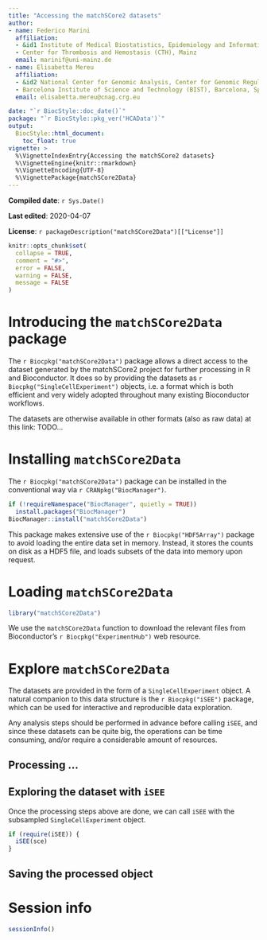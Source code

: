 ```yaml
---
title: "Accessing the matchSCore2 datasets"
author:
- name: Federico Marini
  affiliation: 
  - &id1 Institute of Medical Biostatistics, Epidemiology and Informatics (IMBEI), Mainz
  - Center for Thrombosis and Hemostasis (CTH), Mainz
  email: marinif@uni-mainz.de
- name: Elisabetta Mereu
  affiliation: 
  - &id2 National Center for Genomic Analysis, Center for Genomic Regulation (CRG), Barcelona, Spain
  - Barcelona Institute of Science and Technology (BIST), Barcelona, Spain
  email: elisabetta.mereu@cnag.crg.eu

date: "`r BiocStyle::doc_date()`"
package: "`r BiocStyle::pkg_ver('HCAData')`"
output: 
  BiocStyle::html_document:
    toc_float: true
vignette: >
  %\VignetteIndexEntry{Accessing the matchSCore2 datasets}
  %\VignetteEngine{knitr::rmarkdown}
  %\VignetteEncoding{UTF-8}
  %\VignettePackage{matchSCore2Data}
---
```


**Compiled date**: `r Sys.Date()`

**Last edited**: 2020-04-07

**License**: `r packageDescription("matchSCore2Data")[["License"]]`

```r
knitr::opts_chunk$set(
  collapse = TRUE,
  comment = "#>",
  error = FALSE,
  warning = FALSE,
  message = FALSE
)
```

# Introducing the `matchSCore2Data` package

The `r Biocpkg("matchSCore2Data")` package allows a direct access to the dataset generated by the matchSCore2 project for further processing in R and Bioconductor.
It does so by providing the datasets as `r Biocpkg("SingleCellExperiment")` objects, i.e. a format which is both efficient and very widely adopted throughout many existing Bioconductor workflows.

The datasets are otherwise available in other formats (also as raw data) at this link: TODO...

# Installing `matchSCore2Data`

The `r Biocpkg("matchSCore2Data")` package can be installed in the conventional way via `r CRANpkg("BiocManager")`.

```r
if (!requireNamespace("BiocManager", quietly = TRUE))
  install.packages("BiocManager")
BiocManager::install("matchSCore2Data")
```



This package makes extensive use of the `r Biocpkg("HDF5Array")` package to avoid loading the entire data set in memory.
Instead, it stores the counts on disk as a HDF5 file, and loads subsets of the data into memory upon request.

# Loading `matchSCore2Data`

```r
library("matchSCore2Data")
```

We use the `matchSCore2Data` function to download the relevant files from Bioconductor's `r Biocpkg("ExperimentHub")` web resource. 

# Explore `matchSCore2Data`

The datasets are provided in the form of a `SingleCellExperiment` object. 
A natural companion to this data structure is the `r Biocpkg("iSEE")` package, which can be used for interactive and reproducible data exploration.

Any analysis steps should be performed in advance before calling `iSEE`, and since these datasets can be quite big, the operations can be time consuming, and/or require a considerable amount of resources.

## Processing ...

## Exploring the dataset with `iSEE`

Once the processing steps above are done, we can call `iSEE` with the subsampled `SingleCellExperiment` object. 

```r
if (require(iSEE)) {
  iSEE(sce)
}
```

## Saving the processed object

# Session info {-}

```r
sessionInfo()
```
